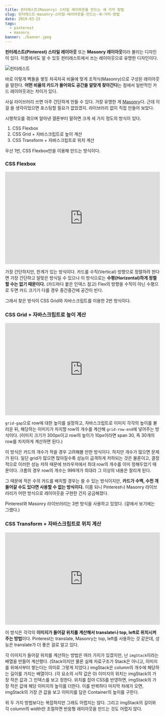 ```yaml
---
title: 핀터레스트(Masonry) 스타일 레이아웃을 만드는 세 가지 방법
slug: 핀터레스트-masonry-스타일-레이아웃을-만드는-세-가지-방법
date: 2019-03-22
tags:
  - pinterest
  - masonry
banner: ./banner.jpeg
---
```


**핀터레스트(Pinterest) 스타일 레이아웃** 또는 **Masonry 레이아웃**이라 불리는 디자인이 있다. 이름에서도 알 수 있듯 핀터레스트에서 쓰는 레이아웃으로 유명한 디자인이다.

![핀터레스트](./banner.jpeg)

바로 이렇게 벽돌을 쌓듯 차곡차곡 비율에 맞게 조적식(Masonry)으로 구성된 레이아웃을 말한다. **어떤 비율의 카드가 들어와도 공간을 알맞게 찾아간다**는 점에서 일반적인 카드 레이아웃과는 차이가 있다.

사실 라이브러리 쓰면 아주 간단하게 만들 수 있다. 가장 유명한 게 [Masonry](https://masonry.desandro.com/)다. 근데 이걸 쓸 생각이었으면 포스팅할 필요가 없었겠지. 라이브러리 없이 직접 만들어 보았다.

시행착오를 겪으며 알아낸 결론부터 말하면 크게 세 가지 정도의 방식이 있다.

1. CSS Flexbox
2. CSS Grid + 자바스크립트로 높이 계산
3. CSS Transform + 자바스크립트로 위치 계산

우선 1번, CSS Flexbox만을 이용해 만드는 방식이다.

### CSS Flexbox

<iframe
  height="300"
  style="width: 100%;"
  scrolling="no"
  title="Masonry-Flexbox"
  src="https://codepen.io/woojenoh/embed/moQYvR?default-tab=html%2Cresult"
  frameborder="no"
  loading="lazy"
  allowtransparency="true"
  allowfullscreen="true"
>
  See the Pen{" "}
  <a href="https://codepen.io/woojenoh/pen/moQYvR">Masonry-Flexbox</a> by WOOJE
  (<a href="https://codepen.io/woojenoh">@woojenoh</a>) on{" "}
  <a href="https://codepen.io">CodePen</a>.
</iframe>

가장 간단하지만, 한계가 있는 방식이다. 카드를 수직(Vertical) 방향으로 정렬하려 한다면 가장 간단하고 알맞은 방식일 수 있으나 이 방식으로는 **수평(Horizontal)하게 정렬할 수는 없기 때문이다.** (카드마다 붙은 인덱스 참고) Flex의 방향을 수직이 아닌 수평으로 두면 카드 크기가 다를 경우 중간중간에 공간이 빈다.

그래서 찾은 방식이 CSS Grid와 자바스크립트를 이용한 2번 방식이다.

### CSS Grid + 자바스크립트로 높이 계산

<iframe
  height="300"
  style="width: 100%;"
  scrolling="no"
  title="Masonry-Grid&amp;JS"
  src="https://codepen.io/woojenoh/embed/ywQmvg?default-tab=html%2Cresult"
  frameborder="no"
  loading="lazy"
  allowtransparency="true"
  allowfullscreen="true"
>
  See the Pen{" "}
  <a href="https://codepen.io/woojenoh/pen/ywQmvg">Masonry-Grid&amp;JS</a> by
  WOOJE (<a href="https://codepen.io/woojenoh">@woojenoh</a>) on{" "}
  <a href="https://codepen.io">CodePen</a>.
</iframe>

`grid-gap`으로 row에 대한 높이를 설정하고, 자바스크립트로 이미지 각각의 높이를 불러온 뒤, 해당하는 이미지가 차지할 row의 개수를 계산해 `grid-row-end`에 넣어주는 방식이다. (이미지 크기가 300px이고 row의 높이가 10px이라면 span 30, 즉 30개의 row를 차지하게 계산하면 된다.)

이 방식은 카드의 개수가 적을 경우 고려해볼 만한 방식이다. 하지만 개수가 많으면 문제가 된다. 일단 grid가 많으면 많아질수록 성능이 급격하게 저하되는 것은 물론이고, 결정적으로 이러한 성능 저하 때문에 브라우저에서 최대 row의 개수를 이미 정해두었기 때문이다. 크롬의 경우 row의 개수는 999개가 최대라 그 이상의 내용은 잘리게 된다.

그 때문에 적은 수의 카드를 배치할 경우는 쓸 수 있는 방식이지만, **카드가 수백, 수천 개 들어갈 수도 있다면 사용할 수 없는 방식이다.** 이쯤 되니 Pinterest나 Masonry 라이브러리가 어떤 방식으로 레이아웃을 구현한 건지 궁금해졌다.

Pinterest와 Masonry 라이브러리는 3번 방식을 사용하고 있었다. (겉에서 보기에는 그랬다.)

### CSS Transform + 자바스크립트로 위치 계산

<iframe
  height="300"
  style="width: 100%;"
  scrolling="no"
  title="Masonry"
  src="https://codepen.io/woojenoh/embed/MxZgBP?default-tab=html%2Cresult"
  frameborder="no"
  loading="lazy"
  allowtransparency="true"
  allowfullscreen="true"
>
  See the Pen <a href="https://codepen.io/woojenoh/pen/MxZgBP">Masonry</a> by
  WOOJE (<a href="https://codepen.io/woojenoh">@woojenoh</a>) on{" "}
  <a href="https://codepen.io">CodePen</a>.
</iframe>

이 방식은 각각의 **이미지가 들어갈 위치를 계산해서 translate나 top, left로 위치시켜주는 방법**이다. Pinterest는 translate, Masonry는 top, left를 사용하는 것 같은데, 성능은 translate가 더 좋은 걸로 알고 있다.

각 이미지가 들어갈 위치를 계산하는 방법은 여러 가지가 있겠지만, 난 `imgStack`이라는 배열을 만들어 계산했다. (Stack이지만 물론 실제 자료구조가 Stack은 아니고, 이미지를 위에서부터 쌓는다는 의미로 그렇게 지었다.) imgStack은 column의 개수에 해당하는 길이를 가지는 배열이다. (각 요소의 시작 값은 0) 이미지의 위치는 imgStack의 가장 작은 값과 그 인덱스를 보고 정한다. 위치를 잡아 CSS를 반영하면, imgStack의 가장 작은 값에 해당 이미지의 높이를 더한다. 이를 반복하다 마지막 차례가 오면, imgStack의 가장 큰 값을 보고 이미지를 담은 Container의 높이를 구한다.

위 두 가지 방법보다는 복잡하지만 그래도 어렵지는 않다. 그리고 imgStack의 길이와 각 column의 width만 조절하면 반응형 레이아웃을 만드는 것도 어렵지 않다.
